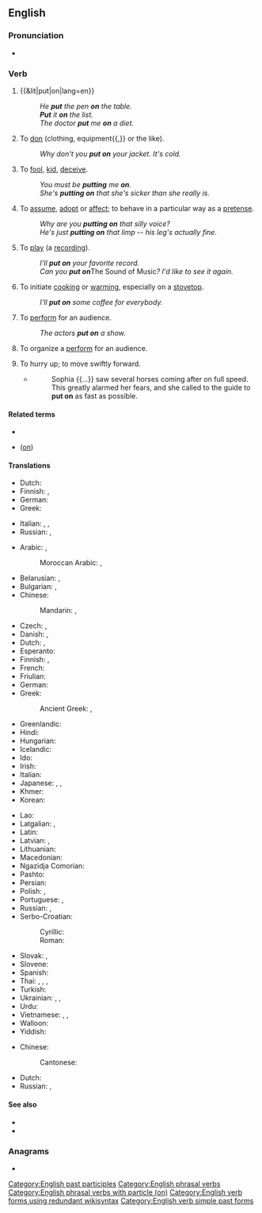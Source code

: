{{also|puton|putón|put-on}}
==English==

===Pronunciation===
* {{audio|En-uk-to put on.ogg|Audio (UK)|lang=en}}

===Verb===
{{en-verb|puts on|putting on|put on}} {{lb|en|transitive}}

# {{&lit|put|on|lang=en}}
#: ''He '''put''' the pen '''on''' the table.''
#: '''''Put''' it '''on''' the list.''
#: ''The doctor '''put''' me '''on''' a diet.''
# To [[don]] (clothing, equipment{{,}} or the like).
#: ''Why don't you '''put on''' your jacket. It's cold.''
# To [[fool]], [[kid]], [[deceive]].
#: ''You must be '''putting''' me '''on'''.''
#: ''She's '''putting on''' that she's sicker than she really is.''
# To [[assume]], [[adopt]] or [[affect]]; to behave in a particular way as a [[pretense]].
#: ''Why are you '''putting on''' that silly voice?''
#: ''He's just '''putting on''' that limp -- his leg's actually fine.''
# To [[play]] (a [[recording]]).
#: ''I'll '''put on''' your favorite record.''
#: ''Can you '''put on''' ''The Sound of Music''? I'd like to see it again.''
# To initiate [[cook]]ing or [[warm]]ing, especially on a [[stovetop]].
#: ''I'll '''put on''' some coffee for everybody.''
# To [[perform]] for an audience.
#: ''The actors '''put on''' a show.''
# To organize a [[perform]] for an audience.
# {{lb|en|obsolete}} To hurry up; to move swiftly forward.
#* {{RQ:Fielding Tom Jones}}
#*: Sophia {{...}} saw several horses coming after on full speed. This greatly alarmed her fears, and she called to the guide to '''put on''' as fast as possible.

====Related terms====
* {{l|en|put-on}}
* {{l|en|put one over}} ([[on]])

====Translations====
{{trans-top|to place upon}}
* Dutch: {{t+|nl|zetten|alt=zetten op}}
* Finnish: {{t|fi|[[pistää]] ''...''[[-lle]]}}, {{t|fi|[[pistää]] ''...''[[-n]] [[päälle]]}}
* German: {{t|de|aufsetzen}}
* Greek: {{t+|el|βάζω}}
{{trans-mid}}
* Italian: {{t+|it|posare}}, {{t+|it|mettere}}, {{t+|it|indossare}}
* Russian: {{t+|ru|ста́вить|impf}}, {{t+|ru|поста́вить|pf}}
{{trans-bottom}}

{{trans-top|to don clothing}}
* Arabic: {{t|ar|لَبِسَ}}, {{t|ar|اِرْتَدَى}}
*: Moroccan Arabic: {{t|ary|دار|tr=dær}}, {{t|ary|لْبس|tr=lbəs}}
* Belarusian: {{t|be|надзяваць|impf|tr=nadzjavácʹ|sc=Cyrl}}, {{t|be|надзець|pf|tr=nadzjécʹ|sc=Cyrl}}
* Bulgarian: {{t+|bg|обличам|impf|tr=oblíčam|sc=Cyrl}}, {{t|bg|облека|pf|tr=obleká|sc=Cyrl}}
* Chinese:
*: Mandarin: {{t+|cmn|穿上|tr=chuānshang|sc=Hani}}, {{t+|cmn|穿|tr=chuān|sc=Hani}}
* Czech: {{t|cs|oblékat|impf}}, {{t|cs|obléct|pf}}
* Danish: {{t|da|iføre sig}}, {{t|da|tage på}}
* Dutch: {{t+|nl|aantrekken}}, {{t+|nl|aandoen}}
* Esperanto: {{t|eo|surmeti}}
* Finnish: {{t|fi|pistää päälle}}, {{t+|fi|pukea}}
* French: {{t+|fr|mettre}}
* Friulian: {{t|fur|vistî}}
* German: {{t+|de|anziehen}}
* Greek: {{t+|el|βάζω}}
*: Ancient Greek: {{t|grc|ἕννυμι}}, {{t|grc|ἐνδύω}}
* Greenlandic: {{t|kl|ativaa}}
* Hindi: {{t+|hi|पहनना|tr=pahannā|sc=Deva}}
* Hungarian: {{t+|hu|felvesz}}
* Icelandic: {{t|is|fara í}}
* Ido: {{t+|io|metar}}
* Irish: {{t|ga|cuir ar}}
* Italian: {{t+|it|vestire}}
* Japanese: {{t+|ja|着る|tr=[[きる]], kiru}}, {{t|ja|履く|tr=[[はく]], haku}}, {{t|ja|被る|tr=[[かぶる]], kaburu}}
* Khmer: {{t+|km|ពាក់}}
* Korean: {{t+|ko|입다}}
{{trans-mid}}
* Lao: {{t|lo|ໃສ່|sc=Laoo}}
* Latgalian: {{t|ltg|maukt}}, {{t|ltg|viļkt}}
* Latin: {{t|la|induo}}
* Latvian: {{t|lv|vilkt}}, {{t|lv|aut}}
* Lithuanian: {{t|lt|auti}}
* Macedonian: {{t|mk|облекува|impf|tr=oblékuva|sc=Cyrl}}
* Ngazidja Comorian: {{t|zdj|pvamɓa|tr=upvamba|alt=upvamɓa}} {{qualifier|nkabwa : shoes}}
* Pashto: {{t+|ps|اغوستل|tr=aγustəl|sc=ps-Arab}}
* Persian: {{t+|fa|پوشیدن|tr=pušidan|sc=fa-Arab}}
* Polish: {{t+|pl|wkładać|impf}}, {{t+|pl|włożyć|pf}}
* Portuguese: {{t+|pt|vestir}}, {{t+|pt|pôr}}
* Russian: {{t+|ru|надева́ть|impf}}, {{t+|ru|наде́ть|pf}}
* Serbo-Croatian:
*: Cyrillic: {{t|sh|обући|pf|sc=Cyrl}}
*: Roman: {{t+|sh|obući|pf}}
* Slovak: {{t|sk|obliekať|impf}}, {{t|sk|obliecť|pf}}
* Slovene: {{t|sl|obléči|pf}}
* Spanish: {{t+|es|ponerse}}
* Thai: {{t+|th|ใส่}}, {{t|th|สวมใส่|tr=sŭam sài}}, {{t+|th|สวม}}, {{t+|th|ครอง}}
* Turkish: {{t+|tr|giymek}}
* Ukrainian: {{t|uk|надівати|impf|tr=nadiváty|sc=Cyrl}}, {{t|uk|надягати|impf|tr=nadjaháty|sc=Cyrl}}, {{t|uk|надіти|pf|tr=nadíty|sc=Cyrl}}
* Urdu: {{t|ur|پہننا|tr=pahannā|sc=ur-Arab}}
* Vietnamese: {{t|vi|mặc vào}}, {{qualifier|spectacles, earrings, etc.}} {{t|vi|đeo vào}}, {{qualifier|shoes}} {{t+|vi|đi vào}}
* Walloon: {{t+|wa|mete}}
* Yiddish: {{t|yi|אָנטאָן|sc=Hebr}}
{{trans-bottom}}

{{trans-top|to play recorded music}}
* Chinese:
*: Cantonese: {{t|yue|放|tr=fong3|sc=Hani}}
{{trans-mid}}
* Dutch: {{t+|nl|opzetten}}
* Russian: {{t+|ru|ста́вить|impf}}, {{t+|ru|поста́вить|pf}}
{{trans-bottom}}

====See also====
* {{l|en|don}}
* {{l|en|wear}}

===Anagrams===
* {{anagrams|en|Upton|not up|punto|ton-up|unpot|upon't}}

[[Category:English past participles]]
[[Category:English phrasal verbs]]
[[Category:English phrasal verbs with particle (on)]]
[[Category:English verb forms using redundant wikisyntax]]
[[Category:English verb simple past forms]]